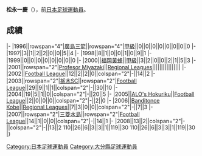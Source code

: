 {{Infobox football biography
|name=松永一慶
|image=
|fullname=松永一慶
|birth_date={{Birth date and age|1977|11|13}}
|cityofbirth=[[大分縣|大分縣]]
|countryofbirth=[[日本|日本]]
|position=[[前鋒_(足球)|前鋒]]
|currentclub=
|years=1996-1999<br/>2000<br/>2001<br/>2002<br/>2003-2004<br/>2005<br/>2006<br/>2007-2008
|clubs=[[廣島三箭|廣島三箭]]<br/>[[福岡黃蜂|福岡黃蜂]]<br/>[[Estrela_Miyazaki|Profesor Miyazaki]]<br/>[[Estrela_Miyazaki|Profesor Miyazaki]]<br/>[[栃木SC|栃木SC]]<br/>[[富山勝利|ALO's Hokuriku]]<br/>[[Banditonce_Kakogawa|Banditonce Kobe]]<br/>[[三菱水島FC|三菱水島]]
|caps(goals)=
|nationalyears=
|nationalteam=
|nationalcaps(goals)=
}}
'''松永一慶'''（{{Bd|1977年|11月13日||}}），前[[日本|日本]][[足球|足球]][[運動員|運動員]]。

==成績==
{{Football player club statistics 1|YYN}}
{{Football player club statistics 2|JPN|YYN}}
|-
|1996||rowspan="4"|[[廣島三箭|廣島三箭]]||rowspan="4"|[[日本職業足球甲級聯賽|甲級]]||0||0||0||0||0||0||0||0
|-
|1997||3||1||2||2||0||0||5||4
|-
|1998||8||1||0||0||1||0||9||1
|-
|1999||0||0||0||0||0||0||0||0
|-
|2000||[[福岡黃蜂|福岡黃蜂]]||[[日本職業足球甲級聯賽|甲級]]||3||2||0||0||2||1||5||3
|-
|2001||rowspan="2"|[[Estrela_Miyazaki|Profesor Miyazaki]]||[[Japanese_Regional_Leagues|Regional Leagues]]||||||||||||||||
|-
|2002||[[Japan_Football_League|Football League]]||12||2||2||0||colspan="2"|-||14||2
|-
|2003||rowspan="2"|[[栃木SC|栃木SC]]||rowspan="2"|[[Japan_Football_League|Football League]]||29||9||1||1||colspan="2"|-||30||10
|-
|2004||19||5||1||0||colspan="2"|-||20||5
|-
|2005||[[富山勝利|ALO's Hokuriku]]||[[Japan_Football_League|Football League]]||2||0||0||0||colspan="2"|-||2||0
|-
|2006||[[Banditonce_Kakogawa|Banditonce Kobe]]||[[Japanese_Regional_Leagues|Regional Leagues]]||7||3||0||0||colspan="2"|-||7||3
|-
|2007||rowspan="2"|[[三菱水島FC|三菱水島]]||rowspan="2"|[[Japan_Football_League|Football League]]||14||1||0||0||colspan="2"|-||14||1
|-
|2008||13||2||colspan="2"|-||colspan="2"|-||13||2
{{Football player club statistics 3|1|JPN}}110||26||6||3||3||1||119||30
{{Football player club statistics 5}}110||26||6||3||3||1||119||30
|}

{{Japan-sport-bio-stub}}
{{Soccer-player-stub}}
[[Category:日本足球運動員|Category:日本足球運動員]]
[[Category:大分縣足球運動員|Category:大分縣足球運動員]]